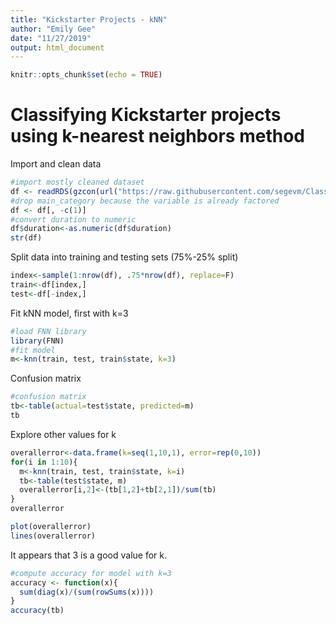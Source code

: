 ```yaml
---
title: "Kickstarter Projects - kNN"
author: "Emily Gee"
date: "11/27/2019"
output: html_document
---
```


```r
knitr::opts_chunk$set(echo = TRUE)
```
# Classifying Kickstarter projects using k-nearest neighbors method
Import and clean data
```r
#import mostly cleaned dataset
df <- readRDS(gzcon(url("https://raw.githubusercontent.com/segevm/Classifying-Kickstarter-Projects/master/datasets/cleaned_data.rds")))
#drop main_category because the variable is already factored
df <- df[, -c(1)]
#convert duration to numeric
df$duration<-as.numeric(df$duration)
str(df)
```
Split data into training and testing sets (75%-25% split)
```r
index<-sample(1:nrow(df), .75*nrow(df), replace=F)
train<-df[index,]
test<-df[-index,]
```
Fit kNN model, first with k=3
```r
#load FNN library
library(FNN)
#fit model
m<-knn(train, test, train$state, k=3)
```
Confusion matrix
```r
#confusion matrix
tb<-table(actual=test$state, predicted=m)
tb
```
Explore other values for k
```r
overallerror<-data.frame(k=seq(1,10,1), error=rep(0,10))
for(i in 1:10){
  m<-knn(train, test, train$state, k=i)
  tb<-table(test$state, m)
  overallerror[i,2]<-(tb[1,2]+tb[2,1])/sum(tb)
}
overallerror
```
```r
plot(overallerror)
lines(overallerror)
```

It appears that 3 is a good value for k.
```r
#compute accuracy for model with k=3
accuracy <- function(x){
  sum(diag(x)/(sum(rowSums(x))))
}
accuracy(tb)
```